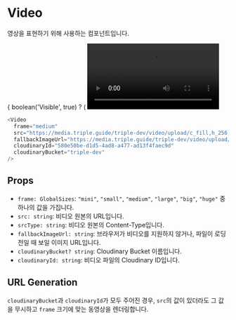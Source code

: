 
<Meta title="Core-Elements | Video" component={Video} />

# Video

영상을 표현하기 위해 사용하는 컴포넌트입니다.

<Preview>
  <Story name="비디오">
    {
      boolean('Visible', true) ? (
        <Video
          autoPlay
          frame={select(
            'Frame',
            ['mini', 'small', 'medium', 'large', 'big', 'huge'],
            'small',
          )}
          src={text(
            'URL',
            'https://media.triple.guide/triple-dev/video/upload/c_fill,h_256,w_256,f_auto/580e50be-d1d5-4ad8-a477-ad13f4faec9d.mp4',
          )}
          fallbackImageUrl={text(
            'Fallback URL',
            'https://media.triple.guide/triple-dev/video/upload/c_limit,f_auto,h_1024,w_1024/580e50be-d1d5-4ad8-a477-ad13f4faec9d.jpeg',
          )}
          cloudinaryId={text(
            'Cloudinary ID',
            '580e50be-d1d5-4ad8-a477-ad13f4faec9d',
          )}
          cloudinaryBucket={text('Cloudinary Bucket', 'triple-dev')}
        />
      ) : (
        <div>Hidden</div>
      )
    }
  </Story>
</Preview>

```js
<Video
  frame="medium"
  src="https://media.triple.guide/triple-dev/video/upload/c_fill,h_256,w_256,f_auto/580e50be-d1d5-4ad8-a477-ad13f4faec9d.mp4"
  fallbackImageUrl="https://media.triple.guide/triple-dev/video/upload/c_limit,f_auto,h_1024,w_1024/580e50be-d1d5-4ad8-a477-ad13f4faec9d.jpeg"
  cloudinaryId="580e50be-d1d5-4ad8-a477-ad13f4faec9d"
  cloudinaryBucket="triple-dev"
/>
```

## Props

  - `frame: GlobalSizes`: `"mini"`, `"small"`, `"medium"`, `"large"`, `"big"`,
    `"huge"` 중 하나의 값을 가집니다.
  - `src: string`: 비디오 원본의 URL입니다.
  - `srcType: string`: 비디오 원본의 Content-Type입니다.
  - `fallbackImageUrl: string`: 브라우저가 비디오를 지원하지 않거나, 파일이
    로딩 전일 때 보일 이미지 URL입니다.
  - `cloudinaryBucket? string`: Cloudinary Bucket 이름입니다.
  - `cloudinaryId: string`: 비디오 파일의 Cloudinary ID입니다.

## URL Generation

`cloudinaryBucket`과 `cloudinaryId`가 모두 주어진 경우, `src`의 값이 있더라도
그 값을 무시하고 `frame` 크기에 맞는 동영상을 렌더링합니다.
